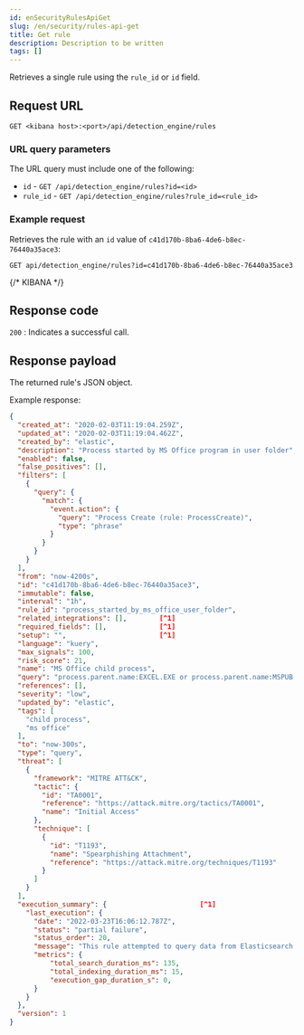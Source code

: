```yaml
---
id: enSecurityRulesApiGet
slug: /en/security/rules-api-get
title: Get rule
description: Description to be written
tags: []
---
```


<div id="rules-api-get"></div>

Retrieves a single rule using the `rule_id` or `id` field.

## Request URL

`GET <kibana host>:<port>/api/detection_engine/rules`

### URL query parameters

The URL query must include one of the following:

* `id` - `GET /api/detection_engine/rules?id=<id>`
* `rule_id` - `GET /api/detection_engine/rules?rule_id=<rule_id>`

### Example request

Retrieves the rule with an `id` value of `c41d170b-8ba6-4de6-b8ec-76440a35ace3`:

```console
GET api/detection_engine/rules?id=c41d170b-8ba6-4de6-b8ec-76440a35ace3
```
{/* KIBANA */}

## Response code

`200` 
    : Indicates a successful call.

## Response payload

The returned rule's JSON object.

Example response:

```json
{
  "created_at": "2020-02-03T11:19:04.259Z",
  "updated_at": "2020-02-03T11:19:04.462Z",
  "created_by": "elastic",
  "description": "Process started by MS Office program in user folder",
  "enabled": false,
  "false_positives": [],
  "filters": [
    {
      "query": {
        "match": {
          "event.action": {
            "query": "Process Create (rule: ProcessCreate)",
            "type": "phrase"
          }
        }
      }
    }
  ],
  "from": "now-4200s",
  "id": "c41d170b-8ba6-4de6-b8ec-76440a35ace3",
  "immutable": false,
  "interval": "1h",
  "rule_id": "process_started_by_ms_office_user_folder",
  "related_integrations": [],        [^1]
  "required_fields": [],             [^1]
  "setup": "",                       [^1]
  "language": "kuery",
  "max_signals": 100,
  "risk_score": 21,
  "name": "MS Office child process",
  "query": "process.parent.name:EXCEL.EXE or process.parent.name:MSPUB.EXE or process.parent.name:OUTLOOK.EXE or process.parent.name:POWERPNT.EXE or process.parent.name:VISIO.EXE or process.parent.name:WINWORD.EXE",
  "references": [],
  "severity": "low",
  "updated_by": "elastic",
  "tags": [
    "child process",
    "ms office"
  ],
  "to": "now-300s",
  "type": "query",
  "threat": [
    {
      "framework": "MITRE ATT&CK",
      "tactic": {
        "id": "TA0001",
        "reference": "https://attack.mitre.org/tactics/TA0001",
        "name": "Initial Access"
      },
      "technique": [
        {
          "id": "T1193",
          "name": "Spearphishing Attachment",
          "reference": "https://attack.mitre.org/techniques/T1193"
        }
      ]
    }
  ],
  "execution_summary": {                       [^1]
    "last_execution": {
      "date": "2022-03-23T16:06:12.787Z",
      "status": "partial failure",
      "status_order": 20,
      "message": "This rule attempted to query data from Elasticsearch indices listed in the \"Index pattern\" section of the rule definition, but no matching index was found.",
      "metrics": {
          "total_search_duration_ms": 135,
          "total_indexing_duration_ms": 15,
          "execution_gap_duration_s": 0,
      }
    }
  },
  "version": 1
}

```
[^1]: <DocBadge template="in development" />  These fields are under development and their usage or schema may change: `related_integrations`, `required_fields`, `setup`, and `execution_summary`.

